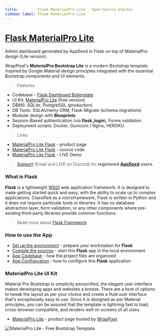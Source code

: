 ```yaml
---
title:         Flask MaterialPro Lite - Open-Source Starter
sidebar_label: Flask MaterialPro Lite
---
```


# [Flask MaterialPro Lite](https://appseed.us/product/material-wpx/flask/)

<SubHeading> Admin dashboard generated by AppSeed in Flask on top of MaterialPro design (Lite version).</SubHeading>

WrapPixel's **MaterialPro Bootstrap Lite** is a modern Bootstrap template inspired by Google Material design principles integrated with the essential Bootstrap components and UI elements.

> Features

- Codebase - [Flask Dashboard Boilerplate](../../boilerplate-code/starters/flask-dashboard.mdx)
- UI Kit: [MaterialPro Lite](../../content/bootstrap-template/materialpro-lite.mdx) (free version)
- DBMS: SQLite, PostgreSQL (production)
- DB Tools: SQLAlchemy ORM, Flask-Migrate (schema migrations)
- Modular design with **Blueprints**
- Session-Based authentication (via **flask_login**), Forms validation
- Deployment scripts: Docker, Gunicorn / Nginx, HEROKU

> Links

- [MaterialPro Lite Flask](https://appseed.us/product/material-wpx/flask/) - product page
- [MaterialPro Lite Flask](https://github.com/app-generator/flask-material-pro-lite) - source code
- [MaterialPro Lite Flask](https://flask-dashboard-material-lite.appseed.us/) - LIVE Demo

> [Support](https://appseed.us/support) (Email and LIVE on Discord) for **registered** [**AppSeed**](https://appseed.us/) **users**.

### What is Flask

**Flask** is a lightweight [WSGI](../../content/what-is/wsgi.mdx) web application framework. It is designed to make getting started quick and easy, with the ability to scale up to complex applications. Classified as a microframework, Flask is written in Python and it does not require particular tools or libraries. It has no database abstraction layer, form validation, or any other components where pre-existing third-party libraries provide common functions.

> Read more about [Flask Framework](../../content/what-is/flask.mdx)

### How to use the App

- [Set up the environment](../../boilerplate-code/starters/flask-dashboard.mdx#environment) - prepare your workstation for **Flask**
- [Compile the sources](../../boilerplate-code/starters/flask-dashboard.mdx#build-the-app-1) - start this **Flask** app in the local environment
- [App Codebase](../../boilerplate-code/starters/flask-dashboard.mdx#app-codebase) - how the project files are organized
- [App Configuration](../../boilerplate-code/starters/flask-dashboard.mdx#app-configuration) - how to configure this **Flask** application

### MaterialPro Lite UI Kit

Material Pro Bootstrap is simplicity personified, the elegant user interface makes developing apps and websites a breeze. There are a host of options to tweak the layout as per your choice and create a fluid user interface that's exceptionally easy to use. Since it is designed as per Material principles, you can be assured that the template is lightning fast to load, cross-browser compatible, and renders well on screens of all sizes.

- [MaterialPro Lite](https://bit.ly/2ZJuiMR) - product page hosted by [WrapPixel](../../content/partners/wrappixel.mdx)

![MaterialPro Lite - Free Bootstrap Template.](../../../static/assets/docs-materialpro-lite-screen.jpg)
